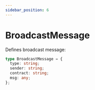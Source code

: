 ```yaml
---
sidebar_position: 6
---
```


# BroadcastMessage

Defines broadcast message:

```ts
type BroadcastMessage = {
  type: string;
  sender: string;
  contract: string;
  msg: any;
};
```
